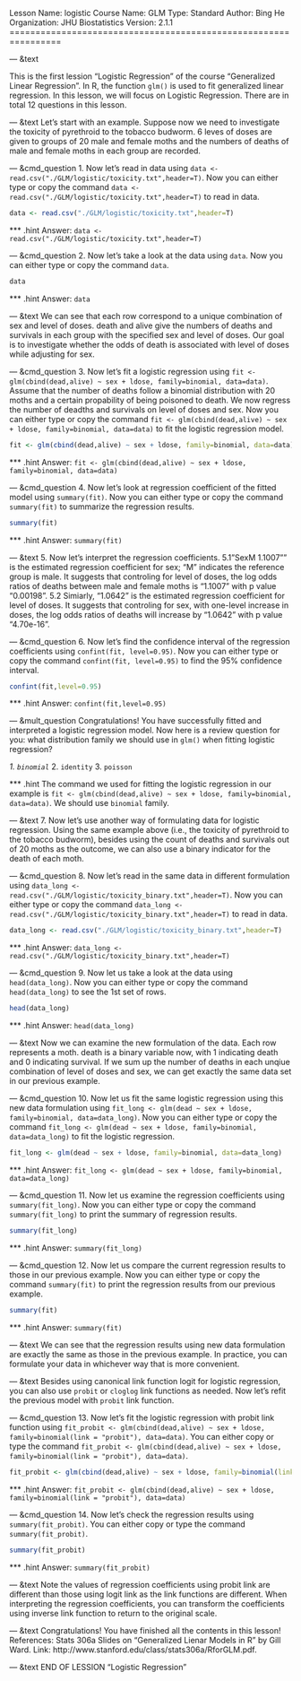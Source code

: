 Lesson Name:  logistic
Course Name:  GLM
Type:         Standard
Author:       Bing He
Organization: JHU Biostatistics
Version:      2.1.1
================================================================

--- &text

This is the first lession "Logistic Regression" of the course "Generalized Linear Regression". In R, the function `glm()` is used to fit generalized linear regression. In this lesson, we will focus on Logistic Regression. There are in total 12 questions in this lesson.

--- &text
Let's start with an example. Suppose now we need to investigate the toxicity of pyrethroid to the tobacco budworm. 6 leves of doses are given to groups of 20 male and female moths and the numbers of deaths of male and female moths in each group are recorded.

--- &cmd_question
1. Now let's read in data using `data <- read.csv("./GLM/logistic/toxicity.txt",header=T)`. Now you can either type or copy the command `data <- read.csv("./GLM/logistic/toxicity.txt",header=T)` to read in data.

```r
data <- read.csv("./GLM/logistic/toxicity.txt",header=T)
```


*** .hint
Answer: `data <- read.csv("./GLM/logistic/toxicity.txt",header=T)`

--- &cmd_question
2. Now let's take a look at the data using `data`. Now you can either type or copy the command `data`.

```r
data
```

*** .hint
Answer: `data`

--- &text
We can see that each row correspond to a unique combination of sex and level of doses. death and alive give the numbers of deaths and survivals in each group with the specified sex and level of doses. Our goal is to investigate whether the odds of death is associated with level of doses while adjusting for sex.

--- &cmd_question
3. Now let's fit a logistic regression using `fit <- glm(cbind(dead,alive) ~ sex + ldose, family=binomial, data=data)`. Assume that the number of deaths follow a binomial distribution with 20 moths and a certain propability of being poisoned to death. We now regress the number of deadths and survivals on level of doses and sex. Now you can either type or copy the command `fit <- glm(cbind(dead,alive) ~ sex + ldose, family=binomial, data=data)` to fit the logistic regression model.

```r
fit <- glm(cbind(dead,alive) ~ sex + ldose, family=binomial, data=data)
```

*** .hint
Answer: `fit <- glm(cbind(dead,alive) ~ sex + ldose, family=binomial, data=data)`

--- &cmd_question
4. Now let's look at regression coefficient of the fitted model using `summary(fit)`. Now you can either type or copy the command `summary(fit)` to summarize the regression results.

```r
summary(fit)
```

*** .hint
Answer: `summary(fit)`

--- &text
5. Now let's interpret the regression coefficients. 5.1"SexM 1.1007"" is the estimated regression coefficient for sex; "M" indicates the reference group is male. It suggests that controling for level of doses, the log odds ratios of deaths between male and female moths is "1.1007" with p value "0.00198". 5.2 Simiarly, "1.0642" is the estimated regression coefficient for level of doses. It suggests that controling for sex, with one-level increase in doses, the log odds ratios of deaths will increase by "1.0642" with p value "4.70e-16".

--- &cmd_question
6. Now let's find the confidence interval of the regression coefficients using `confint(fit, level=0.95)`. Now you can either type or copy the command `confint(fit, level=0.95)` to find the 95% confidence interval.

```r
confint(fit,level=0.95)
```

*** .hint
Answer: `confint(fit,level=0.95)`

--- &mult_question
Congratulations! You have successfully fitted and interpreted a logistic regression model. Now here is a review question for you: what distribution family we should use in `glm()` when fitting logistic regression?

_1. `binomial`_
2. `identity`
3. `poisson`

*** .hint
The command we used for fitting the logistic regression in our example is `fit <- glm(cbind(dead,alive) ~ sex + ldose, family=binomial, data=data)`. We should use `binomial` family.

--- &text
7. Now let's use another way of formulating data for logistic regression. Using the same example above (i.e., the toxicity of pyrethroid to the tobacco budworm), besides using the count of deaths and survivals out of 20 moths as the outcome, we can also use a binary indicator for the death of each moth. 

--- &cmd_question
8. Now let's read in the same data in different formulation using `data_long <- read.csv("./GLM/logistic/toxicity_binary.txt",header=T)`. Now you can either type or copy the command `data_long <- read.csv("./GLM/logistic/toxicity_binary.txt",header=T)` to read in data.

```r
data_long <- read.csv("./GLM/logistic/toxicity_binary.txt",header=T)
```

*** .hint
Answer: `data_long <- read.csv("./GLM/logistic/toxicity_binary.txt",header=T)`

--- &cmd_question
9. Now let us take a look at the data using `head(data_long)`. Now you can either type or copy the command `head(data_long)` to see the 1st set of rows.

```r
head(data_long)
```

*** .hint
Answer: `head(data_long)`

--- &text
Now we can examine the new formulation of the data. Each row represents a moth. death is a binary variable now, with 1 indicating death and 0 indicating survival. If we sum up the number of deaths in each unqiue combination of level of doses and sex, we can get exactly the same data set in our previous example.

--- &cmd_question
10. Now let us fit the same logistic regression using this new data formulation using `fit_long <- glm(dead ~ sex + ldose, family=binomial, data=data_long)`. Now you can either type or copy the command `fit_long <- glm(dead ~ sex + ldose, family=binomial, data=data_long)` to fit the logistic regression.

```r
fit_long <- glm(dead ~ sex + ldose, family=binomial, data=data_long)
```

*** .hint
Answer: `fit_long <- glm(dead ~ sex + ldose, family=binomial, data=data_long)`

--- &cmd_question
11. Now let us examine the regression coefficients using `summary(fit_long)`. Now you can either type or copy the command `summary(fit_long)` to print the summary of regression results.

```r
summary(fit_long)
```

*** .hint
Answer: `summary(fit_long)`

--- &cmd_question
12. Now let us compare the current regression results to those in our previous example. Now you can either type or copy the command `summary(fit)` to print the regression results from our previous example.

```r
summary(fit)
```

*** .hint
Answer: `summary(fit)`

--- &text
We can see that the regression results using new data formulation are exactly the same as those in the previous example. In practice, you can formulate your data in whichever way that is more convenient. 

--- &text
Besides using canonical link function logit for logistic regression, you can also use `probit` or `cloglog` link functions as needed. Now let's refit the previous model with `probit` link function.

--- &cmd_question
13. Now let's fit the logistic regression with probit link function using `fit_probit <- glm(cbind(dead,alive) ~ sex + ldose, family=binomial(link = "probit"), data=data)`. You can either copy or type the command `fit_probit <- glm(cbind(dead,alive) ~ sex + ldose, family=binomial(link = "probit"), data=data)`.

```r
fit_probit <- glm(cbind(dead,alive) ~ sex + ldose, family=binomial(link = "probit"), data=data)
```

*** .hint
Answer: `fit_probit <- glm(cbind(dead,alive) ~ sex + ldose, family=binomial(link = "probit"), data=data)`

--- &cmd_question
14. Now let's check the regression results using `summary(fit_probit)`. You can either copy or type the command `summary(fit_probit)`.

```r
summary(fit_probit)
```

*** .hint
Answer: `summary(fit_probit)`

--- &text
Note the values of regression coefficients using probit link are different than those using logit link as the link functions are different. When interpreting the regression coefficients, you can transform the coefficients using inverse link function to return to the original scale.

--- &text
Congratulations! You have finished all the contents in this lesson! References: Stats 306a Slides on "Generalized Lienar Models in R" by Gill Ward. Link: http://www.stanford.edu/class/stats306a/RforGLM.pdf. 

--- &text
END OF LESSION "Logistic Regression"